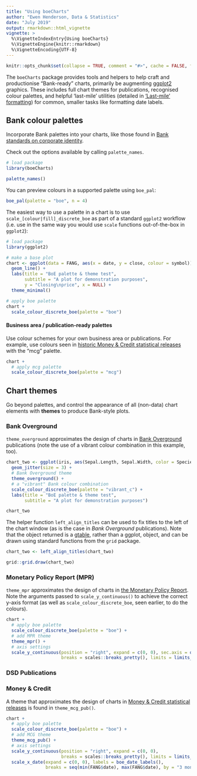 ```yaml
---
title: "Using boeCharts"
author: "Ewen Henderson, Data & Statistics"
date: "July 2019"
output: rmarkdown::html_vignette
vignette: >
  %\VignetteIndexEntry{Using boeCharts}
  %\VignetteEngine{knitr::rmarkdown}
  %\VignetteEncoding{UTF-8}
---
```


```r
knitr::opts_chunk$set(collapse = TRUE, comment = "#>", cache = FALSE, fig.dpi = 96, fig.width = 7, fig.height = 5)

```

The `boeCharts` package provides tools and helpers to help craft and productionise "Bank-ready" charts, primarily be augmenting [ggplot2](https://ggplot2.tidyverse.org/) graphics. These includes full chart themes for publications, recognised colour palettes, and helpful 'last-mile' utilities (detailed in ['Last-mile' formatting](last-mile-formatting.html)) for common, smaller tasks like formatting date labels.

## Bank colour palettes

Incorporate Bank palettes into your charts, like those found in [Bank standards on corporate identity](https://bankofengland.frontify.com/d/RPk6pMZziBFw/bank-standards#/brand-elements/colour-palette). 

Check out the options available by calling `palette_names`.

```r
# load package
library(boeCharts)

palette_names()
```

You can preview colours in a supported palette using `boe_pal`:

```r
boe_pal(palette = "boe", n = 4)
```

The easiest way to use a palette in a chart is to use `scale_[colour|fill]_discrete_boe` as part of a standard `ggplot2` workflow (i.e. use in the same way you would use `scale` functions out-of-the-box in `ggplot2`):

```r
# load package
library(ggplot2)

# make a base plot
chart <- ggplot(data = FANG, aes(x = date, y = close, colour = symbol)) +
  geom_line() +
  labs(title = "BoE palette & theme test",
       subtitle = "A plot for demonstration purposes",
       y = "Closing\nprice", x = NULL) +
  theme_minimal()

# apply boe palette
chart +
  scale_colour_discrete_boe(palette = "boe")

```

#### Business area / publication-ready palettes

Use colour schemes for your own business area or publications. For example, use colours seen in [historic Money & Credit statistical releases](https://www.bankofengland.co.uk/-/media/boe/files/statistics/money-and-credit/2017/october-2017.pdf?la=en&hash=F91456AC176039665F053EEE634CC2DB6D2DA506) with the "mcg" palette.

```r

chart +
  # apply mcg palette
  scale_colour_discrete_boe(palette = "mcg")

```

## Chart themes

Go beyond palettes, and control the appearance of all (non-data) chart elements with **themes** to produce Bank-style plots.

### Bank Overground

`theme_overground` approximates the design of charts in [Bank Overground](https://www.bankofengland.co.uk/bank-overground) publications (note the use of a vibrant colour combination in this example, too).

```r

chart_two <- ggplot(iris, aes(Sepal.Length, Sepal.Width, color = Species)) +
  geom_jitter(size = 3) +
  # Bank Overground theme
  theme_overground() +
  # a "vibrant" Bank colour combination
  scale_colour_discrete_boe(palette = "vibrant_c") +
  labs(title = "BoE palette & theme test",
       subtitle = "A plot for demonstration purposes")

chart_two
```

The helper function `left_align_titles` can be used to fix titles to the left of the chart window (as is the case in *Bank Overground* publications). Note that the object returned is a [gtable](https://gtable.r-lib.org/), rather than a ggplot, object, and can be drawn using standard functions from the `grid` package.

```r
chart_two <- left_align_titles(chart_two)

grid::grid.draw(chart_two)
```


### Monetary Policy Report (MPR)

`theme_mpr` approximates the design of charts in [the Monetary Policy Report](https://www.bankofengland.co.uk/monetary-policy-report/2019/november-2019). Note the arguments passed to `scale_y_continuous()` to achieve the correct y-axis format (as well as `scale_colour_discrete_boe`, seen earlier, to do the colours).

```r

chart +
  # apply boe palette
  scale_colour_discrete_boe(palette = "boe") +
  # add MPR theme
  theme_mpr() +
  # axis settings
  scale_y_continuous(position = "right", expand = c(0, 0), sec.axis = dup_axis(labels = NULL),
                     breaks = scales::breaks_pretty(), limits = limits_pretty())
```

### DSD Publications

### Money & Credit

A theme that approximates the design of charts in [Money & Credit statistical releases](https://www.bankofengland.co.uk/statistics/money-and-credit/2018/may-2018) is found in `theme_mcg_pub()`.

```r

chart +
  # apply boe palette
  scale_colour_discrete_boe(palette = "boe") +
  # add MCG theme
  theme_mcg_pub() +
  # axis settings
  scale_y_continuous(position = "right", expand = c(0, 0), 
                     breaks = scales::breaks_pretty(), limits = limits_pretty()) +
  scale_x_date(expand = c(0, 0), labels = boe_date_labels(),
               breaks = seq(min(FANG$date), max(FANG$date), by = "3 months"))
```

